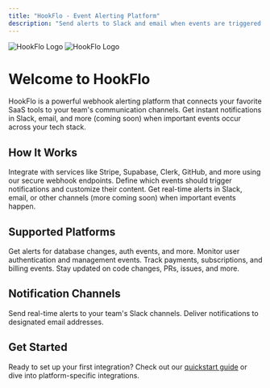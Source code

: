 ```yaml
---
title: "HookFlo - Event Alerting Platform"
description: "Send alerts to Slack and email when events are triggered from different platforms"
---
```


<img
  className="block dark:hidden"
  src="/logo/light.svg"
  alt="HookFlo Logo"
/>
<img
  className="hidden dark:block"
  src="/logo/dark.svg"
  alt="HookFlo Logo"
/>

# Welcome to HookFlo

HookFlo is a powerful webhook alerting platform that connects your favorite SaaS tools to your team's communication channels. Get instant notifications in Slack, email, and more (coming soon) when important events occur across your tech stack.

## How It Works

<Steps>
  <Step title="Connect a Platform">
    Integrate with services like Stripe, Supabase, Clerk, GitHub, and more using our secure webhook endpoints.
  </Step>
  <Step title="Configure Alert Rules">
    Define which events should trigger notifications and customize their content.
  </Step>
  <Step title="Receive Alerts">
    Get real-time alerts in Slack, email, or other channels (more coming soon) when important events happen.
  </Step>
</Steps>

## Supported Platforms

<CardGroup cols={2}>
  <Card
    title="Supabase"
    icon="database"
    href="/webhook-platforms/supabase"
  >
    Get alerts for database changes, auth events, and more.
  </Card>
  <Card
    title="Clerk"
    icon="user"
    href="/webhook-platforms/clerk"
  >
    Monitor user authentication and management events.
  </Card>
  <Card
    title="Stripe"
    icon="credit-card"
    href="/webhook-platforms/stripe"
  >
    Track payments, subscriptions, and billing events.
  </Card>
  <Card
    title="GitHub"
    icon="github"
    href="/webhook-platforms/github"
  >
    Stay updated on code changes, PRs, issues, and more.
  </Card>
</CardGroup>

## Notification Channels

<CardGroup cols={2}>
  <Card
    title="Slack"
    icon="slack"
    href="/notification-channels/slack"
  >
    Send real-time alerts to your team's Slack channels.
  </Card>
  <Card
    title="Email"
    icon="envelope"
    href="/notification-channels/email"
  >
    Deliver notifications to designated email addresses.
  </Card>
</CardGroup>

## Get Started

Ready to set up your first integration? Check out our [quickstart guide](/getting-started/quickstart) or dive into platform-specific integrations.
